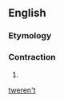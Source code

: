 ==English==

===Etymology===
{{suffix|en|’twere|n't}}

===Contraction===
{{en-cont}}

# {{contraction of|en|[[it]] [[were]] [[not]]}}

[[Category:English double contractions|tweren't]]